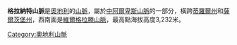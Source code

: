 {{unreferenced|time=2013-11-17T12:41:59+00:00}}
'''格拉納特山脈'''是[[奧地利|奧地利]]的[[山脈|山脈]]，屬於[[中阿爾卑斯山脈|中阿爾卑斯山脈]]的一部分，橫跨[[蒂羅爾州|蒂羅爾州]]和[[薩爾茨堡州|薩爾茨堡州]]，西南面是[[維爾格拉滕山脈|維爾格拉滕山脈]]，最高點海拔高度3,232米。

{{Austria-geo-stub}}
[[Category:奧地利山脈|Category:奧地利山脈]]